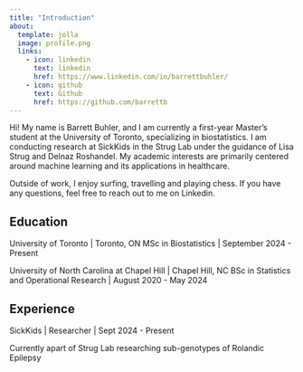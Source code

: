 ```yaml
---
title: "Introduction"
about:
  template: jolla
  image: profile.png
  links:
    - icon: linkedin
      text: linkedin
      href: https://www.linkedin.com/in/barrettbuhler/
    - icon: github
      text: Github
      href: https://github.com/barrettb
---
```


Hi! My name is Barrett Buhler, and I am currently a first-year Master’s student at the University of Toronto, specializing in biostatistics. I am conducting research at SickKids in the Strug Lab under the guidance of Lisa Strug and Delnaz Roshandel. My academic interests are primarily centered around machine learning and its applications in healthcare.

Outside of work, I enjoy surfing, travelling and playing chess. If you have any questions, feel free to reach out to me on Linkedin.

## Education

University of Toronto | Toronto, ON 
MSc in Biostatistics | September 2024 - Present

University of North Carolina at Chapel Hill | Chapel Hill, NC
BSc in Statistics and Operational Research | August 2020 - May 2024


## Experience

SickKids | Researcher | Sept 2024 - Present

Currently apart of Strug Lab researching sub-genotypes of Rolandic  
Epilepsy


